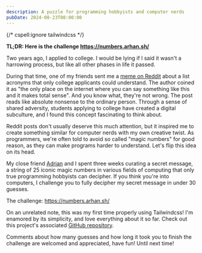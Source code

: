 ```yaml
---
description: A puzzle for programming hobbyists and computer nerds
pubDate: 2024-08-23T08:00:00
---
```

{/* cspell:ignore tailwindcss */}

**TL;DR: Here is the challenge https://numbers.arhan.sh/**

Two years ago, I applied to college. I would be lying if I said it wasn't a harrowing process, but like all other phases in life it passed.

During that time, one of my friends sent me a [meme on Reddit](https://www.reddit.com/r/ApplyingToCollege/comments/103aycn/only_a2c/) about a list acronyms that only college applicants could understand. The author coined it as "the only place on the internet where you can say something like this and it makes total sense". And you know what, they're not wrong. The post reads like absolute nonsense to the ordinary person. Through a sense of shared adversity, students applying to college have created a digital subculture, and I found this concept fascinating to think about.

Reddit posts don't usually deserve this much attention, but it inspired me to create something similar for computer nerds with my own creative twist. As programmers, we're often told to avoid so called "magic numbers" for good reason, as they can make programs harder to understand. Let's flip this idea on its head.

My close friend [Adrian](https://bithole.dev) and I spent three weeks curating a secret message, a string of 25 iconic magic numbers in various fields of computing that only true programming hobbyists can decipher. If you think you're into computers, I challenge you to fully decipher my secret message in under 30 guesses.

The challenge: https://numbers.arhan.sh/

On an unrelated note, this was my first time properly using Tailwindcss! I'm enamored by its simplicity, and love everything about it so far. Check out this project's associated [GitHub repository](https://github.com/ArhanChaudhary/iconic-computing-numbers).

Comments about how many guesses and how long it took you to finish the challenge are welcomed and appreciated, have fun! Until next time!
